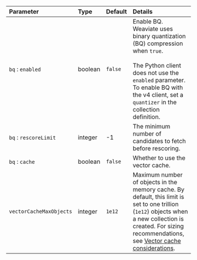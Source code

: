 | Parameter               | Type    | Default | Details                                                                                                                                                                                                                                                                                 |
| :---------------------- | :------ | :------ | :-------------------------------------------------------------------------------------------------------------------------------------------------------------------------------------------------------------------------------------------------------------------------------------- |
| `bq` : `enabled`        | boolean | `false` | Enable BQ. Weaviate uses binary quantization (BQ) compression when `true`. <br/><br/> The Python client does not use the `enabled` parameter. To enable BQ with the v4 client, set a `quantizer` in the collection definition.                                                       |
| `bq` : `rescoreLimit`   | integer | -1      | The minimum number of candidates to fetch before rescoring.                                                                                                                                                                                                                             |
| `bq` : `cache`          | boolean | `false` | Whether to use the vector cache.                                                                                                                                                                                                                                                        |
| `vectorCacheMaxObjects` | integer | `1e12`  | Maximum number of objects in the memory cache. By default, this limit is set to one trillion (`1e12`) objects when a new collection is created. For sizing recommendations, see [Vector cache considerations](/weaviate/concepts/vector-index#vector-cache-considerations). |

